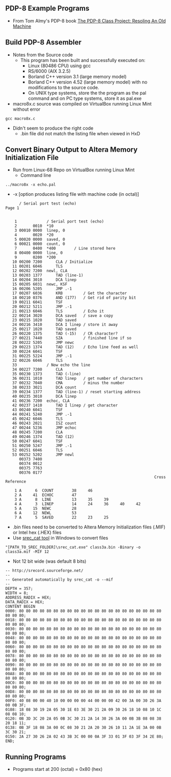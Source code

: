 == PDP-8 Example Programs ==

* From Tom Almy's PDP-8 book [https://www.amazon.com/PDP-8-Class-Project-Resoling-Machine-ebook/dp/B07KY5RCJ7/ref=sr_1_1?dchild=1&keywords=tom+almy+pdp-8&qid=1615991822&sr=8-1 The PDP-8 Class Project: Resoling An Old Machine]

== Build PDP-8 Assembler ==

* Notes from the Source code
** This program has been built and successfully executed on:
*** Linux (80486 CPU) using gcc
*** RS/6000 (AIX 3.2.5)
*** Borland C++ version 3.1 (large memory model)
*** Borland C++ version 4.52 (large memory model) with no modifications to the source code.
*** On UNIX type systems, store the the program as the pal command and on PC type systems, store it as pal.exe
* macro8x.c source was compiled on VirtualBox running Linux Mint without error

<pre>
gcc macro8x.c
</pre>

* Didn't seem to produce the right code
** .bin file did not match the listing file when viewed in HxD

== Convert Binary Output to Altera Memory Initialization File ==

* Run from Linux-68 Repo on VirtualBox running Linux Mint
** Command line

<pre>
../macro8x -x echo.pal

</pre>

* -x [option produces listing file with machine code (in octal)]

<pre>
      / Serial port test (echo)                                           Page 1


    1             / Serial port test (echo)
    2       0010  *10
    3 00010 0000  linep, 0
    4       0020  *20
    5 00020 0000  saved, 0
    6 00021 0000  count, 0
    7       0400  *400        / Line stored here
    8 00400 0000  line, 0
    9       0200  *200
   10 00200 7200      CLA / Initialize
   11 00201 6046      TLS
   12 00202 7200  newl, CLA
   13 00203 1377      TAD (line-1)
   14 00204 3010      DCA linep
   15 00205 6031  newc, KSF
   16 00206 5205      JMP .-1
   17 00207 6036      KRB         / Get the character
   18 00210 0376      AND (177)   / Get rid of parity bit
   19 00211 6041      TSF
   20 00212 5211      JMP .-1
   21 00213 6046      TLS         / Echo it
   22 00214 3020      DCA saved   / save a copy
   23 00215 1020      TAD saved
   24 00216 3410      DCA I linep / store it away
   25 00217 1020      TAD saved
   26 00220 1375      TAD (-15)   / CR character?
   27 00221 7440      SZA         / finished line if so
   28 00222 5205      JMP newc
   29 00223 1374      TAD (12)    / Echo line feed as well
   30 00224 6041      TSF
   31 00225 5224      JMP .-1
   32 00226 6046      TLS
   33             / Now echo the line
   34 00227 7200      CLA
   35 00230 1373      TAD (-line)
   36 00231 1010      TAD linep   / get number of characters
   37 00232 7040      CMA         / minus the number
   38 00233 3021      DCA count
   39 00234 1377      TAD (line-1) / reset starting address
   40 00235 3010      DCA linep
   41 00236 7200  echoc, CLA
   42 00237 1410      TAD I linep / get character
   43 00240 6041      TSF
   44 00241 5240      JMP .-1
   45 00242 6046      TLS
   46 00243 2021      ISZ count
   47 00244 5236      JMP echoc
   48 00245 7200      CLA
   49 00246 1374      TAD (12)
   50 00247 6041      TSF
   51 00250 5247      JMP .-1
   52 00251 6046      TLS
   53 00252 5202      JMP newl
      00373 7400
      00374 0012
      00375 7763
      00376 0177
                                                                 Cross Reference

    1 A      6  COUNT        38     46
    2 A     41  ECHOC        47
    3 A      8  LINE         13     35     39
    4 A      3  LINEP        14     24     36     40     42
    5 A     15  NEWC         28
    6 A     12  NEWL         53
    7 A      5  SAVED        22     23     25
</pre>

* .bin files need to be converted to Altera Memory Initialization files (.MIF) or Intel hex (.HEX) files
* Use [https://github.com/douggilliland/Retro-Computers/tree/master/PC%20Tools/srecord srec_cat tool] in Windows to convert files

<pre>
"[PATH_TO_SREC_FOLDER]\srec_cat.exe" class3a.bin -Binary -o class3a.mif -MIF 12

</pre>

* Not 12 bit wide (was default 8 bits)

<pre>
-- http://srecord.sourceforge.net/
--
-- Generated automatically by srec_cat -o --mif
--
DEPTH = 357;
WIDTH = 8;
ADDRESS_RADIX = HEX;
DATA_RADIX = HEX;
CONTENT BEGIN
0000: 80 80 80 80 80 80 80 80 80 80 80 80 80 80 80 80 80 80 80 80 80 80 80 80;
0018: 80 80 80 80 80 80 80 80 80 80 80 80 80 80 80 80 80 80 80 80 80 80 80 80;
0030: 80 80 80 80 80 80 80 80 80 80 80 80 80 80 80 80 80 80 80 80 80 80 80 80;
0048: 80 80 80 80 80 80 80 80 80 80 80 80 80 80 80 80 80 80 80 80 80 80 80 80;
0060: 80 80 80 80 80 80 80 80 80 80 80 80 80 80 80 80 80 80 80 80 80 80 80 80;
0078: 80 80 80 80 80 80 80 80 80 80 80 80 80 80 80 80 80 80 80 80 80 80 80 80;
0090: 80 80 80 80 80 80 80 80 80 80 80 80 80 80 80 80 80 80 80 80 80 80 80 80;
00A8: 80 80 80 80 80 80 80 80 80 80 80 80 80 80 80 80 80 80 80 80 80 80 80 80;
00C0: 80 80 80 80 80 80 80 80 80 80 80 80 80 80 80 80 80 80 80 80 80 80 80 80;
00D8: 80 80 80 80 80 80 80 80 80 80 80 80 80 80 80 80 80 80 80 80 80 80 80 80;
00F0: 40 08 00 00 40 10 00 00 00 00 44 00 00 00 42 00 3A 00 30 26 3A 00 0B 3F;
0108: 18 08 30 19 2A 05 30 1E 03 3E 30 21 2A 09 30 26 18 10 08 10 1C 08 08 10;
0120: 0B 3D 3C 20 2A 05 0B 3C 30 21 2A 14 30 26 3A 00 0B 3B 08 08 38 20 18 11;
0138: 0B 3F 18 08 3A 00 0C 08 30 21 2A 20 30 26 10 11 2A 1E 3A 00 0B 3C 30 21;
0150: 2A 27 30 26 2A 02 43 3B 3C 00 00 0A 3F 33 01 3F 03 3F 34 2E 80;
END;
</pre>

== Running Programs ==

* Programs start at 200 (octal) = 0x80 (hex)
